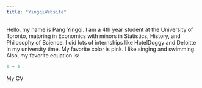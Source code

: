 ```yaml
---
title: "YingqiWebsite"
---
```

Hello, my name is Pang Yingqi. I am a 4th year student at the University of Toronto, majoring in Economics with minors in Statistics, History, and Philosophy of Science. I did lots of internships like HotelDoggy and Deloitte in my university time. My favorite color is pink. I like singing and swimming.
Also, my favorite equation is:
```r
1 + 1
```
[My CV](yingqiCV.pdf)